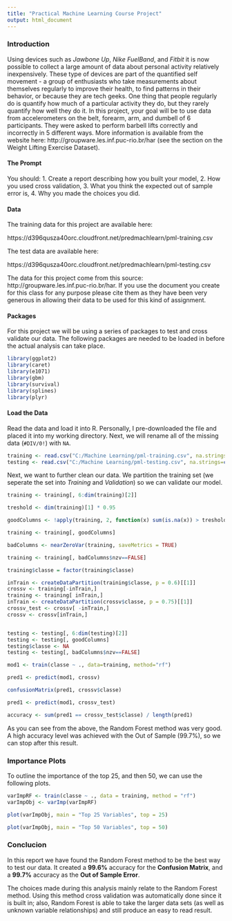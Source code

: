 ```yaml
---
title: "Practical Machine Learning Course Project"
output: html_document
---
```


### Introduction

Using devices such as _Jawbone Up_, _Nike FuelBand_, and _Fitbit_ it is now possible to collect a large amount of data about personal activity relatively inexpensively. These type of devices are part of the quantified self movement - a group of enthusiasts who take measurements about themselves regularly to improve their health, to find patterns in their behavior, or because they are tech geeks. One thing that people regularly do is quantify how much of a particular activity they do, but they rarely quantify how well they do it. In this project, your goal will be to use data from accelerometers on the belt, forearm, arm, and dumbell of 6 participants. They were asked to perform barbell lifts correctly and incorrectly in 5 different ways. More information is available from the website here: http://groupware.les.inf.puc-rio.br/har (see the section on the Weight Lifting Exercise Dataset).

#### The Prompt

You should:
1. Create a report describing how you built your model, 
2. How you used cross validation, 
3. What you think the expected out of sample error is, 
4. Why you made the choices you did.


#### Data

The training data for this project are available here:

https://d396qusza40orc.cloudfront.net/predmachlearn/pml-training.csv

The test data are available here:

https://d396qusza40orc.cloudfront.net/predmachlearn/pml-testing.csv

The data for this project come from this source: http://groupware.les.inf.puc-rio.br/har. If you use the document you create for this class for any purpose please cite them as they have been very generous in allowing their data to be used for this kind of assignment.


#### Packages

For this project we will be using a series of packages to test and cross validate our data. The following packages are needed to be loaded in before the actual analysis can take place. 

```r
library(ggplot2)
library(caret)
library(e1071)
library(gbm)
library(survival)
library(splines)
library(plyr)
```


#### Load the Data

Read the data and load it into R. Personally, I pre-downloaded the file and placed it into my working directory. Next, we will rename all of the missing data (`#DIV/0!`) with `NA`.

```r
training <- read.csv("C:/Machine Learning/pml-training.csv", na.strings=c("#DIV/0!"), row.names = 1)
testing <- read.csv("C:/Machine Learning/pml-testing.csv", na.strings=c("#DIV/0!"), row.names = 1)
```

Next, we want to further clean our data. We partition the training set (we seperate the set into _Training_ and _Validation_) so we can validate our model. 

```r
training <- training[, 6:dim(training)[2]]

treshold <- dim(training)[1] * 0.95

goodColumns <- !apply(training, 2, function(x) sum(is.na(x)) > treshold  || sum(x=="") > treshold)

training <- training[, goodColumns]

badColumns <- nearZeroVar(training, saveMetrics = TRUE)

training <- training[, badColumns$nzv==FALSE]

training$classe = factor(training$classe)

inTrain <- createDataPartition(training$classe, p = 0.6)[[1]]
crossv <- training[-inTrain,]
training <- training[ inTrain,]
inTrain <- createDataPartition(crossv$classe, p = 0.75)[[1]]
crossv_test <- crossv[ -inTrain,]
crossv <- crossv[inTrain,]


testing <- testing[, 6:dim(testing)[2]]
testing <- testing[, goodColumns]
testing$classe <- NA
testing <- testing[, badColumns$nzv==FALSE]
```

```r

mod1 <- train(classe ~ ., data=training, method="rf")

pred1 <- predict(mod1, crossv)

```

```r
confusionMatrix(pred1, crossv$classe)
```

```r
pred1 <- predict(mod1, crossv_test)

accuracy <- sum(pred1 == crossv_test$classe) / length(pred1)
```

As you can see from the above, the Random Forest method was very good. A high accuracy level was achieved with the Out of Sample (99.7%), so we can stop after this result.


### Importance Plots

To outline the importance of the top 25, and then 50, we can use the following plots.

```r
varImpRF <- train(classe ~ ., data = training, method = "rf")
varImpObj <- varImp(varImpRF)

plot(varImpObj, main = "Top 25 Variables", top = 25)
```

```r
plot(varImpObj, main = "Top 50 Variables", top = 50)
```


### Conclucion

In this report we have found the Random Forest method to be the best way to test our data. It created a __99.6%__ accuracy for the __Confusion Matrix__, and a __99.7%__ accuracy as the __Out of Sample Error__. 

The choices made during this analysis mainly relate to the Random Forest method. Using this method cross validation was automatically done since it is built in; also, Random Forest is able to take the larger data sets (as well as unknown variable relationships) and still produce an easy to read result.




